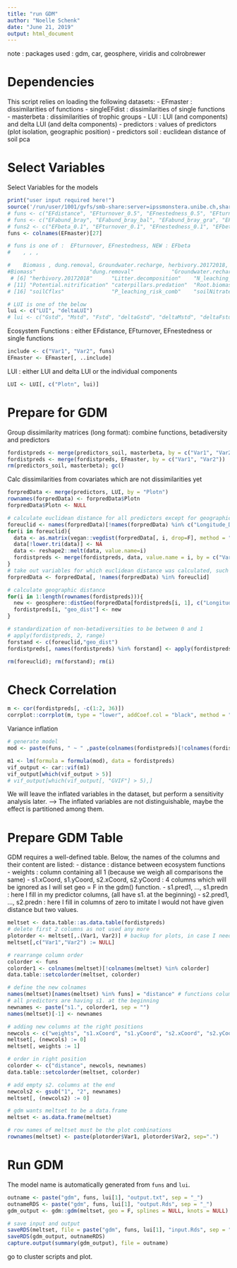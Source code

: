 ```yaml
---
title: "run GDM"
author: "Noelle Schenk"
date: "June 21, 2019"
output: html_document
---
```


note : packages used : gdm, car, geosphere, viridis and colrobrewer

# Dependencies
This script relies on loading the following datasets:
- EFmaster : dissimilarities of functions
- singleEFdist : dissimilarities of single functions
- masterbeta : dissimilarities of trophic groups
- LUI : LUI (and components) and delta LUI (and delta components)
- predictors : values of predictors (plot isolation, geographic position)
- predictors soil : euclidean distance of soil pca

# Select Variables
Select Variables for the models
```r
print("user input required here!")
source('/run/user/1001/gvfs/smb-share:server=ipssmonstera.unibe.ch,share=planteco/DATA/BE_Synthesis/BetaDivMultifun/analysis_nonpublic.R', echo=TRUE)
# funs <- c("EFdistance", "EFturnover_0.5", "EFnestedness_0.5", "EFturnover_0.75", "EFturnover_0.9", "EFnestedness_0.9", "EFnestedness_0.75")
# funs <- c("EFabund_bray", "EFabund_bray_bal", "EFabund_bray_gra", "EFturnover_median", "EFnestedness_median", "EFbeta_median")
# funs2 <- c("EFbeta_0.1", "EFturnover_0.1", "EFnestedness_0.1", "EFbeta_0.2", "EFturnover_0.2", "EFnestedness_0.2", "EFbeta_0.3", "EFturnover_0.3", "EFnestedness_0.3", "EFbeta_0.4"       "EFturnover_0.4"   "EFnestedness_0.4" "EFbeta_0.5"       "EFturnover_0.5"   "EFnestedness_0.5", "EFbeta_0.6", "EFturnover_0.6", "EFnestedness_0.6", "EFbeta_0.7", "EFturnover_0.7", "EFnestedness_0.7", "EFbeta_0.8", "EFturnover_0.8", "EFnestedness_0.8", "EFbeta_0.9", "EFturnover_0.9", "EFnestedness_0.9")
funs <- colnames(EFmaster)[27]

# funs is one of :  EFturnover, EFnestedness, NEW : EFbeta
#    , , , 

#    Biomass , dung.removal, Groundwater.recharge, herbivory.20172018, ..., soilAmmoniaflxs
#Biomass"                 "dung.removal"            "Groundwater.recharge"   
 # [6] "herbivory.20172018"      "Litter.decomposition"    "N_leaching_risk2015"     "pathogen.infection"      "Phosphatase"            
# [11] "Potential.nitrification" "caterpillars.predation"  "Root.biomass"            "Root.decomposition"      "seed.depletion"         
# [16] "soilCflxs"               "P_leaching_risk_comb"    "soilNitrateflxs"         "soilAmmoniaflxs"

# LUI is one of the below
lui <- c("LUI", "deltaLUI")
# lui <- c("Gstd", "Mstd", "Fstd", "deltaGstd", "deltaMstd", "deltaFstd")
```

Ecosystem Functions : either EFdistance, EFturnover, EFnestedness or single functions
```r
include <- c("Var1", "Var2", funs)
EFmaster <- EFmaster[, ..include]
```

LUI : either LUI and delta LUI or the individual components
```r
LUI <- LUI[, c("Plotn", lui)]
```

# Prepare for GDM

Group dissimilarity matrices (long format):
combine functions, betadiversity and predictors
```r
fordistpreds <- merge(predictors_soil, masterbeta, by = c("Var1", "Var2"))
fordistpreds <- merge(fordistpreds, EFmaster, by = c("Var1", "Var2"))
rm(predictors_soil, masterbeta); gc()
```

Calc dissimilarities from covariates which are not dissimilarities yet
```r
forpredData <- merge(predictors, LUI, by = "Plotn")
rownames(forpredData) <- forpredData$Plotn
forpredData$Plotn <- NULL

# calculate euclidean distance for all predictors except for geographic distances
foreuclid <- names(forpredData)[!names(forpredData) %in% c("Longitude_Dec_Plotcenter", "Latitude_Dec_Plotcenter")]
for(i in foreuclid){
  data <- as.matrix(vegan::vegdist(forpredData[, i, drop=F], method = "euclid"))
  data[!lower.tri(data)] <- NA
  data <- reshape2::melt(data, value.name=i)
  fordistpreds <- merge(fordistpreds, data, value.name = i, by = c("Var1", "Var2"))
}
# take out variables for which euclidean distance was calculated, such that only geographic distance stays
forpredData <- forpredData[, !names(forpredData) %in% foreuclid]

# calculate geographic distance
for(i in 1:length(rownames(fordistpreds))){
  new <- geosphere::distGeo(forpredData[fordistpreds[i, 1], c("Longitude_Dec_Plotcenter", "Latitude_Dec_Plotcenter")], forpredData[fordistpreds[i, 2], c("Longitude_Dec_Plotcenter", "Latitude_Dec_Plotcenter")])
  fordistpreds[i, "geo_dist"] <- new
}

# standardization of non-betadiversities to be between 0 and 1
# apply(fordistpreds, 2, range)
forstand <- c(foreuclid,"geo_dist")
fordistpreds[, names(fordistpreds) %in% forstand] <- apply(fordistpreds[, names(fordistpreds) %in% forstand], 2, scale01)

rm(foreuclid); rm(forstand); rm(i)
```

# Check Correlation
```r
m <- cor(fordistpreds[, -c(1:2, 36)])
corrplot::corrplot(m, type = "lower", addCoef.col = "black", method = "color", diag = F, tl.srt = 50, tl.col = "black", order = "hclust", tl.cex = 0.4, cl.cex = 0.3, number.cex = 0.3)
```
Variance inflation
```r
# generate model
mod <- paste(funs, " ~ " ,paste(colnames(fordistpreds)[!colnames(fordistpreds) %in% c(funs, "Var1", "Var2")], collapse = " + "))

m1 <- lm(formula = formula(mod), data = fordistpreds)
vif_output <- car::vif(m1)
vif_output[which(vif_output > 5)]
# vif_output[which(vif_output[, "GVIF"] > 5),]
```
We will leave the inflated variables in the dataset, but perform a sensitivity analysis later. --> The inflated variables are not distinguishable, maybe the effect is partitioned among them.


# Prepare GDM Table
GDM requires a well-defined table. Below, the names of the columns and their content are listed:
- distance : distance between ecosystem functions
- weights : column containing all 1 (because we weigh all comparisons the same)
- s1.xCoord, s1.yCoord, s2.xCoord, s2.yCoord : 4 columns which will be ignored as I will set geo = F in the gdm() function. 
- s1.pred1, ..., s1.predn : here I fill in my predictor columns, (all have s1. at the beginning)
- s2.pred1, ..., s2.predn : here I fill in columns of zero to imitate I would not have given distance but two values.

```r
meltset <- data.table::as.data.table(fordistpreds)
# delete first 2 columns as not used any more
plotorder <- meltset[,.(Var1, Var2)] # backup for plots, in case I need it again
meltset[,c("Var1","Var2") := NULL]

# rearrange column order
colorder <- funs
colorder1 <- colnames(meltset)[!colnames(meltset) %in% colorder]
data.table::setcolorder(meltset, colorder)

# define the new colnames
names(meltset)[names(meltset) %in% funs] = "distance" # functions column is named "distance"
# all predictors are having s1. at the beginning
newnames <- paste("s1.", colorder1, sep = "")
names(meltset)[-1] <- newnames

# adding new columns at the right positions
newcols <- c("weights", "s1.xCoord", "s1.yCoord", "s2.xCoord", "s2.yCoord")
meltset[, (newcols) := 0]
meltset[, weights := 1]

# order in right position
colorder <- c("distance", newcols, newnames)
data.table::setcolorder(meltset, colorder)

# add empty s2. columns at the end
newcols2 <- gsub("1", "2", newnames)
meltset[, (newcols2) := 0]

# gdm wants meltset to be a data.frame
meltset <- as.data.frame(meltset)

# row names of meltset must be the plot combinations
rownames(meltset) <- paste(plotorder$Var1, plotorder$Var2, sep=".")
```

# Run GDM
The model name is automatically generated from `funs` and `lui`.
```r
outname <- paste("gdm", funs, lui[1], "output.txt", sep = "_")
outnameRDS <- paste("gdm", funs, lui[1], "output.Rds", sep = "_")
gdm_output <- gdm::gdm(meltset, geo = F, splines = NULL, knots = NULL)

# save input and output
saveRDS(meltset, file = paste("gdm", funs, lui[1], "input.Rds", sep = "_"))
saveRDS(gdm_output, outnameRDS)
capture.output(summary(gdm_output), file = outname)
```

go to cluster scripts and plot.